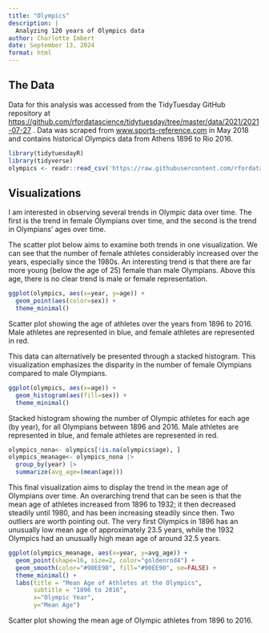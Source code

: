 ```yaml
---
title: "Olympics"
description: |
  Analyzing 120 years of Olympics data
author: Charlotte Imbert
date: September 13, 2024
format: html
---
```


## The Data

Data for this analysis was accessed from the TidyTuesday GitHub repository at <https://github.com/rfordatascience/tidytuesday/tree/master/data/2021/2021-07-27> . Data was scraped from [www.sports-reference.com](http://www.sports-reference.com/) in May 2018 and contains historical Olympics data from Athens 1896 to Rio 2016.

```r
library(tidytuesdayR)
library(tidyverse)
olympics <- readr::read_csv('https://raw.githubusercontent.com/rfordatascience/tidytuesday/master/data/2021/2021-07-27/olympics.csv')
```

## Visualizations

I am interested in observing several trends in Olympic data over time. The first is the trend in female Olympians over time, and the second is the trend in Olympians' ages over time.

The scatter plot below aims to examine both trends in one visualization. We can see that the number of female athletes considerably increased over the years, especially since the 1980s. An interesting trend is that there are far more young (below the age of 25) female than male Olympians. Above this age, there is no clear trend is male or female representation.

```r
ggplot(olympics, aes(x=year, y=age)) +
  geom_point(aes(color=sex)) +
  theme_minimal()
```

Scatter plot showing the age of athletes over the years from 1896 to 2016. Male athletes are represented in blue, and female athletes are represented in red.

This data can alternatively be presented through a stacked histogram. This visualization emphasizes the disparity in the number of female Olympians compared to male Olympians.

```r
ggplot(olympics, aes(x=age)) +
  geom_histogram(aes(fill=sex)) +
  theme_minimal()
```

Stacked histogram showing the number of Olympic athletes for each age (by year), for all Olympians between 1896 and 2016. Male athletes are represented in blue, and female athletes are represented in red.

```r
olympics_nona<- olympics[!is.na(olympics$age), ]
olympics_meanage<- olympics_nona |>
  group_by(year) |>
  summarize(avg_age=(mean(age)))
```

This final visualization aims to display the trend in the mean age of Olympians over time. An overarching trend that can be seen is that the mean age of athletes increased from 1896 to 1932; it then decreased steadily until 1980, and has been increasing steadily since then. Two outliers are worth pointing out. The very first Olympics in 1896 has an unusually low mean age of approximately 23.5 years, while the 1932 Olympics had an unusually high mean age of around 32.5 years.

```r
ggplot(olympics_meanage, aes(x=year, y=avg_age)) +
  geom_point(shape=16, size=2, color="goldenrod4") +
  geom_smooth(color="#90EE90", fill="#90EE90", se=FALSE) +
  theme_minimal() +
  labs(title = "Mean Age of Athletes at the Olympics",
       subtitle = "1896 to 2016",
       x="Olympic Year",
       y="Mean Age")
```

Scatter plot showing the mean age of Olympic athletes from 1896 to 2016.

